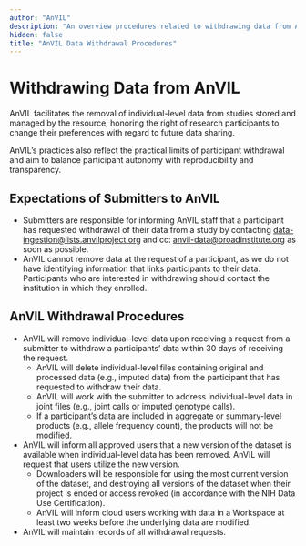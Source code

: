 ```yaml
---
author: "AnVIL"
description: "An overview procedures related to withdrawing data from AnVIL."
hidden: false
title: "AnVIL Data Withdrawal Procedures"
---
```


# Withdrawing Data from AnVIL

AnVIL facilitates the removal of individual-level data from studies stored and managed by the resource, honoring the right of research participants to change their preferences with regard to future data sharing.

AnVIL’s practices also reflect the practical limits of participant withdrawal and aim to balance participant autonomy with reproducibility and transparency.

## Expectations of Submitters to AnVIL

- Submitters are responsible for informing AnVIL staff that a participant has requested withdrawal of their data from a study by contacting data-ingestion@lists.anvilproject.org and cc: anvil-data@broadinstitute.org as soon as possible.
- AnVIL cannot remove data at the request of a participant, as we do not have identifying information that links participants to their data. Participants who are interested in withdrawing should contact the institution in which they enrolled.

## AnVIL Withdrawal Procedures

- AnVIL will remove individual-level data upon receiving a request from a submitter to withdraw a participants’ data within 30 days of receiving the request.
  - AnVIL will delete individual-level files containing original and processed data (e.g., imputed data) from the participant that has requested to withdraw their data.
  - AnVIL will work with the submitter to address individual-level data in joint files (e.g., joint calls or imputed genotype calls).
  - If a participant’s data are included in aggregate or summary-level products (e.g., allele frequency count), the products will not be modified.
- AnVIL will inform all approved users that a new version of the dataset is available when individual-level data has been removed. AnVIL will request that users utilize the new version.
  - Downloaders will be responsible for using the most current version of the dataset, and destroying all versions of the dataset when their project is ended or access revoked (in accordance with the NIH Data Use Certification).
  - AnVIL will inform cloud users working with data in a Workspace at least two weeks before the underlying data are modified.
- AnVIL will maintain records of all withdrawal requests.
